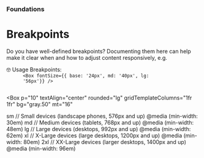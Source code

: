 
<Meta title="Foundations/Breakpoints" />

### Foundations

# Breakpoints

Do you have well-defined breakpoints? Documenting them here can help make it clear when and how to adjust content responsively, e.g.

<Alert mt="8" align="center" variant="left-accent">
  <Box textStyle="heading">🤓 Usage Breakpoints:</Box>
  <Box textStyle="body" ml="4">
    <Code>
      &lt;Box fontSize=&#123;&#123; base: '24px', md: '40px', lg:
      '56px'&#125;&#125; /&gt;
    </Code>
  </Box>
</Alert>

<Box
  p="10"
  textAlign="center"
  rounded="lg"
  gridTemplateColumns="1fr 1fr"
  bg="gray.50"
  mt="16"
>
  <Flex m="-4" flexWrap="wrap" justify="center">
    <Box p="4" w="50%">
      <Box p="8" borderRadius="lg" bg="white" boxShadow="sm">
        sm
      </Box>
      <Box textStyle="caption" mt="4" color="font.pencil">
        // Small devices (landscape phones, 576px and up)
      </Box>
      <Box textStyle="body" mt="2">
        @media (min-width: 30em)
      </Box>
    </Box>
    <Box p="4" w="50%">
      <Box p="8" borderRadius="lg" bg="white" boxShadow="sm">
        md
      </Box>
      <Box textStyle="caption" mt="4" color="font.pencil">
        // Medium devices (tablets, 768px and up)
      </Box>
      <Box textStyle="body" mt="2">
        @media (min-width: 48em)
      </Box>
    </Box>
    <Box p="4" w="50%">
      <Box p="8" borderRadius="lg" bg="white" boxShadow="sm">
        lg
      </Box>
      <Box textStyle="caption" mt="4" color="font.pencil">
        // Large devices (desktops, 992px and up)
      </Box>
      <Box textStyle="body" mt="2">
        @media (min-width: 62em)
      </Box>
    </Box>
    <Box p="4" w="50%">
      <Box p="8" borderRadius="lg" bg="white" boxShadow="sm">
        xl
      </Box>
      <Box textStyle="caption" mt="4" color="font.pencil">
        // X-Large devices (large desktops, 1200px and up)
      </Box>
      <Box textStyle="body" mt="2">
        @media (min-width: 80em)
      </Box>
    </Box>
    <Box p="4" w="50%">
      <Box p="8" borderRadius="lg" bg="white" boxShadow="sm">
        2xl
      </Box>
      <Box textStyle="caption" mt="4" color="font.pencil">
        // XX-Large devices (larger desktops, 1400px and up)
      </Box>
      <Box textStyle="body" mt="2">
        @media (min-width: 96em)
      </Box>
    </Box>
  </Flex>
</Box>
